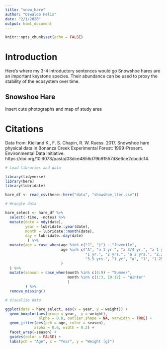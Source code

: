 ```yaml
---
title: "snow_hare"
author: "Oswaldo Felix"
date: "2/1/2020"
output: html_document
---
```


```r
knitr::opts_chunk$set(echo = FALSE)
```

# Introduction

Here's where my 3-4 introductory sentences would go
Snowshoe hares are an important keystone species. Their abundance can be used to proxy the stability of the ecosystem over time. 

## Snowshoe Hare

Insert cute photographs and map of study area

# Citations

Data from: Kielland K., F. S. Chapin, R. W. Ruess. 2017. Snowshoe hare physical data in Bonanza Creek Experimental Forest: 1999-Present. Environmental Data Initiative. https://doi.org/10.6073/pasta/03dce4856d79b91557d8e6ce2cbcdc14.  


```r
# Load libraries and data

library(tidyverse)
library(here)
library(lubridate)

hare_df <- read_csv(here::here("data", "showshoe_lter.csv"))

# Wrangle data

hare_select <- hare_df %>% 
  select(-time, -notes) %>% 
  mutate(date = mdy(date),
         year = lubridate::year(date),
         month = lubridate::month(date),
         day = lubridate::day(date)
          ) %>% 
  mutate(age = case_when(age %in% c("J", "j") ~ "Juvenile",
                         age %in% c("A", "a 1 yr.", "a 3/4 yr.", "a 1 yr", 
                                    "1 yr.", "2 yrs.", "a 2 yrs.", "2.25 yrs", 
                                    "3.5 yrs.", "1 yr", "a", "1", "1.25", "1.5") ~ "Adult"
                         )
  ) %>%
  mutate(season = case_when(month %in% c(4:9) ~ "Summer",
                            month %in% c(1:3, 10:12) ~ "Winter"
                            )
         ) %>% 
  remove_missing()
```


```r
# Visualize data

ggplot(data = hare_select, aes(x = year, y = weight)) +
  geom_boxplot(aes(group = year,  y = weight), 
               alpha = 0.8, outlier.shape = NA, varwidth = TRUE) +
  geom_jitter(aes(pch = age, color = season), 
             alpha = 0.6, width = 0.2) +
  facet_wrap(~season) +
  guides(color = FALSE) +
  labs(pch = "Age", x = "Year", y = "Weight [g]")
```




